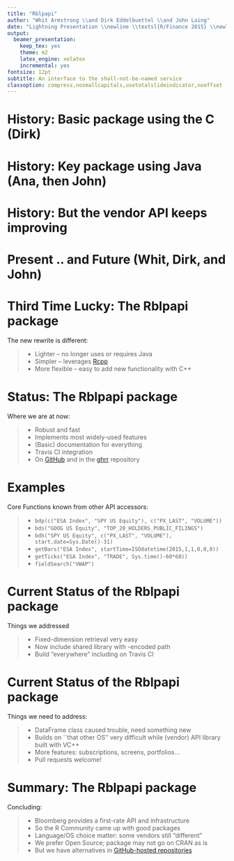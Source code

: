 ```yaml
---
title: "Rblpapi"
author: "Whit Armstrong \\and Dirk Eddelbuettel \\and John Laing"
date: "Lightning Presentation \\newline \\textsl{R/Finance 2015} \\newline May 30, 2015"
output:
  beamer_presentation:
    keep_tex: yes
    theme: m2
    latex_engine: xelatex
    incremental: yes
fontsize: 12pt
subtitle: An interface to the shall-not-be-named service
classoption: compress,nosmallcapitals,usetotalslideindicator,nooffset
---
```


# History: Basic package using the C (Dirk)

\centering{\includegraphics[width=\textwidth,height=0.95\textheight,keepaspectratio]{images/RLimBbgTalk2004.png}}


# History: Key package using Java (Ana, then John)

\centering{\includegraphics[width=\textwidth,height=0.95\textheight,keepaspectratio]{images/findataorg.png}}


# History: But the vendor API keeps improving

\centering{\includegraphics[width=\textwidth,height=0.95\textheight,keepaspectratio]{images/bloomberglabscom.png}}


# Present .. and Future (Whit, Dirk, and John)

\centering{\includegraphics[width=\textwidth,height=0.95\textheight,keepaspectratio]{images/RblpapiGithub.png}}


# Third Time Lucky: The Rblpapi package

The new rewrite is different:

<!-- . . . -->

> - Lighter -- no longer uses or requires Java
> - Simpler -- leverages [Rcpp](http://dirk.eddelbuettel.com/code/rcpp.html)
> - More flexible -- easy to add new functionality with C++


# Status: The Rblpapi package

Where we are at now:

<!-- . . . -->

> - Robust and fast
> - Implements most widely-used features
> - (Basic) documentation for everything
> - Travis CI integration
> - On [GitHub](https://github.com/armstrtw/Rblpapi) and in the [ghrr](http://ghrr.github.io/drat) repository


# Examples

Core Functions known from other API accessors:

<!-- . . . -->

\scriptsize

> + `bdp(c("ESA Index", "SPY US Equity"), c("PX_LAST", "VOLUME"))`
> + `bds("GOOG US Equity", "TOP_20_HOLDERS_PUBLIC_FILINGS")`
> + `bdh("SPY US Equity", c("PX_LAST", "VOLUME"), start.date=Sys.Date()-31)`
> + `getBars("ESA Index", startTime=ISOdatetime(2015,1,1,0,0,0))`
> + `getTicks("ESA Index", "TRADE", Sys.time()-60*60))`
> + `fieldSearch("VWAP")`


# Current Status of the Rblpapi package

Things we addressed

<!-- . . . -->

> - Fixed-dimension retrieval very easy
> - Now include shared library with \texttt{rpath}-encoded path
> - Build "everywhere" including on Travis CI


# Current Status of the Rblpapi package

Things we need to address:

<!-- . . . -->

> - DataFrame class caused trouble, need something new
> - Builds on ``that other OS'' very difficult while (vendor) API library built with VC++ 
> - More features: subscriptions, screens, portfolios...
> - Pull requests welcome!


# Summary: The Rblpapi package

Concluding:

<!-- . . . -->

> + Bloomberg provides a first-rate API and infrastructure 
> + So the R Community came up with good packages
> + Language/OS choice matter: some vendors still "different"
> + We prefer Open Source; package may not go on CRAN as is
> + But we have alternatives in [GitHub-hosted repositories](http://ghrr.github.io/drat)


<!-- --- -->

<!-- One more thing. -->


<!-- # Come and talk to us -->

<!-- \begin{center} -->
<!-- \includegraphics[width=4.25in]{images/ketchum_logo.jpeg} -->
<!-- \end{center} -->


<!-- ---- -->

<!-- \scriptsize -->
<!-- Made using -->

<!-- > - TeXlive 20141024 -->
<!-- > - Beamer with [mtheme](http://github.com/matze/mtheme) -->
<!-- > - Pandoc 1.12.4.2  -->
<!-- > - R 3.2.0 -->
<!-- > - rmarkdown 0.6.2.2 -->
<!-- > - Emacs 24.4  -->
<!-- > - Ubuntu 15.04 -->
